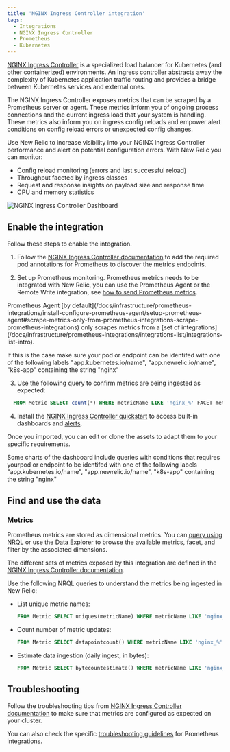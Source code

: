 ```yaml
---
title: 'NGINX Ingress Controller integration'
tags:
  - Integrations
  - NGINX Ingress Controller
  - Prometheus
  - Kubernetes
---
```



[NGINX Ingress Controller](https://www.nginx.com/resources/glossary/kubernetes-ingress-controller/) is a specialized load balancer for Kubernetes (and other containerized) environments. An Ingress controller abstracts away the complexity of Kubernetes application traffic routing and provides a bridge between Kubernetes services and external ones.

The NGINX Ingress Controller exposes metrics that can be scraped by a Prometheus server or agent. These metrics inform you of ongoing process connections and the current ingress load that your system is handling. These metrics also inform you on ingress config reloads and empower alert conditions on config reload errors or unexpected config changes.

Use New Relic to increase visibility into your NGINX Ingress Controller performance and alert on potential configuration errors. With New Relic you can monitor:

* Config reload monitoring (errors and last successful reload)
* Throughput faceted by ingress classes
* Request and response insights on payload size and response time
* CPU and memory statistics

<img
  title="NGINX Ingress Controller Dashboard"
  alt="NGINX Ingress Controller Dashboard"
  src={kubernetesIngressControllerDashboard}
/>

## Enable the integration

Follow these steps to enable the integration.

1. Follow the [NGINX Ingress Controller documentation](https://kubernetes.github.io/ingress-nginx/user-guide/monitoring/#prometheus-and-grafana-installation-using-pod-annotations) to add the required pod annotations for Prometheus to discover the metrics endpoints.

2. Set up Prometheus monitoring. Prometheus metrics needs to be integrated with New Relic, you can use the Prometheus Agent or the Remote Write integration, see [how to send Prometheus metrics](/docs/infrastructure/prometheus-integrations/get-started/send-prometheus-metric-data-new-relic/).

<Callout title="Prometheus Agent ONLY!">
Prometheus Agent [by default](/docs/infrastructure/prometheus-integrations/install-configure-prometheus-agent/setup-prometheus-agent#scrape-metrics-only-from-prometheus-integrations-scrape-prometheus-integrations) only scrapes metrics from a [set of integrations](/docs/infrastructure/prometheus-integrations/integrations-list/integrations-list-intro).

If this is the case make sure your pod or endpoint can be identifed with one of the following labels "app.kubernetes.io/name", "app.newrelic.io/name", "k8s-app" containing the string "nginx"
</Callout>


3. Use the following query to confirm metrics are being ingested as expected:

  ```sql
    FROM Metric SELECT count(*) WHERE metricName LIKE 'nginx_%' FACET metricName LIMIT MAX
  ```

4. Install the [NGINX Ingress Controller quickstart](https://newrelic.com/instant-observability/nginx-ingress-controller) to access built-in dashboards and [alerts](/docs/alerts-applied-intelligence/new-relic-alerts/learn-alerts/introduction-alerts/).

  Once you imported, you can edit or clone the assets to adapt them to your specific requirements.

<Callout title="Important!">

  Some charts of the dashboard include queries with conditions that requires yourpod or endpoint to be identifed with one of the following labels "app.kubernetes.io/name", "app.newrelic.io/name", "k8s-app" containing the string "nginx"

</Callout>


## Find and use the data

### Metrics

Prometheus metrics are stored as dimensional metrics. You can [query using NRQL](/docs/telemetry-data-platform/get-data/apis/query-metric-data-type/) or use the [Data Explorer](/docs/query-your-data/explore-query-data/browse-data/introduction-data-explorer/) to browse the available metrics, facet, and filter by the associated dimensions.

The different sets of metrics exposed by this integration are defined in the [NGINX Ingress Controller documentation](https://kubernetes.github.io/ingress-nginx/user-guide/monitoring/#exposed-metrics).

Use the following NRQL queries to understand the metrics being ingested in New Relic:

* List unique metric names:

  ```sql
  FROM Metric SELECT uniques(metricName) WHERE metricName LIKE 'nginx_%' LIMIT MAX
  ```

* Count number of metric updates:

  ```sql
  FROM Metric SELECT datapointcount() WHERE metricName LIKE 'nginx_%' LIMIT MAX
  ```

* Estimate data ingestion (daily ingest, in bytes):

	```sql
  FROM Metric SELECT bytecountestimate() WHERE metricName LIKE 'nginx_%' SINCE 1 day ago
  ```

## Troubleshooting

Follow the troubleshooting tips from [NGINX Ingress Controller documentation](https://kubernetes.github.io/ingress-nginx/user-guide/monitoring/#prometheus-and-grafana-installation-using-pod-annotations) to make sure that metrics are configured as expected on your cluster.

You can also check the specific [troubleshooting guidelines](/docs/infrastructure/prometheus-integrations/troubleshooting/no-data-appears-prometheus-integration) for Prometheus integrations.
